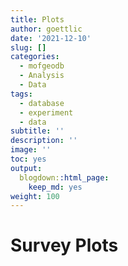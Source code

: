 ```yaml
---
title: Plots
author: goettlic
date: '2021-12-10'
slug: []
categories:
  - mofgeodb
  - Analysis
  - Data
tags:
  - database
  - experiment
  - data
subtitle: ''
description: ''
image: ''
toc: yes
output:
  blogdown::html_page:
    keep_md: yes
weight: 100
---
```

# Survey Plots